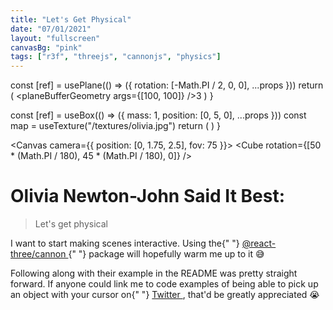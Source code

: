 ```yaml
---
title: "Let's Get Physical"
date: "07/01/2021"
layout: "fullscreen"
canvasBg: "pink"
tags: ["r3f", "threejs", "cannonjs", "physics"]
---
```



  const [ref] = usePlane(() => ({ rotation: [-Math.PI / 2, 0, 0], ...props }))
  return (
    <mesh ref={ref}>
      <planeBufferGeometry args={[100, 100]} />3
      <meshBasicMaterial color="#89CFF0" />
    </mesh>
  )
}

  const [ref] = useBox(() => ({ mass: 1, position: [0, 5, 0], ...props }))
  const map = useTexture("/textures/olivia.jpg")
  return (
    <mesh ref={ref}>
      <boxBufferGeometry />
      <meshBasicMaterial attach="material" map={map} />
    </mesh>
  )
}

<Canvas camera={{ position: [0, 1.75, 2.5], fov: 75 }}>
  <Physics>
    <Plane />
    <Suspense fallback={null}>
      <Cube rotation={[50 * (Math.PI / 180), 45 * (Math.PI / 180), 0]} />
    </Suspense>
  </Physics>
  <OrbitControls />
</Canvas>

<HtmlOverlay>
  <h1>Olivia Newton-John Said It Best:</h1>
  <blockquote>Let's get physical</blockquote>
  <p>
    I want to start making scenes interactive. Using the{" "}
    <a
      href="https://github.com/pmndrs/use-cannon"
      rel="noopener noreferrer"
      target="_blank"
    >
      @react-three/cannon
    </a>{" "}
    package will hopefully warm me up to it 😅
  </p>
  <p>
    Following along with their example in the README was pretty straight
    forward. If anyone could link me to code examples of being able to pick up
    an object with your cursor on{" "}
    <a
      href="https://www.twitter.com/XandyDandy"
      rel="noopener noreferrer"
      target="_blank"
    >
      Twitter
    </a>
    , that'd be greatly appreciated 😭
  </p>
</HtmlOverlay>
